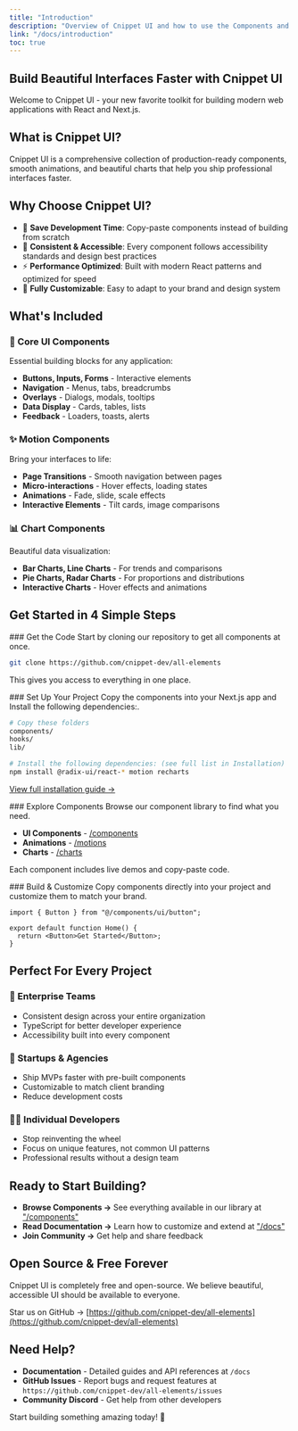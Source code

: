 ```yaml
---
title: "Introduction"
description: "Overview of Cnippet UI and how to use the Components and Motion libraries."
link: "/docs/introduction"
toc: true
---
```


## Build Beautiful Interfaces Faster with Cnippet UI

Welcome to Cnippet UI - your new favorite toolkit for building modern web applications with React and Next.js.

## What is Cnippet UI?

Cnippet UI is a comprehensive collection of production-ready components, smooth animations, and beautiful charts that help you ship professional interfaces faster.

## Why Choose Cnippet UI?

- 🚀 **Save Development Time**: Copy-paste components instead of building from scratch
- 🎨 **Consistent & Accessible**: Every component follows accessibility standards and design best practices
- ⚡ **Performance Optimized**: Built with modern React patterns and optimized for speed
- 🔧 **Fully Customizable**: Easy to adapt to your brand and design system

## What's Included

### 🎯 Core UI Components
Essential building blocks for any application:

- **Buttons, Inputs, Forms** - Interactive elements
- **Navigation** - Menus, tabs, breadcrumbs
- **Overlays** - Dialogs, modals, tooltips
- **Data Display** - Cards, tables, lists
- **Feedback** - Loaders, toasts, alerts

### ✨ Motion Components
Bring your interfaces to life:

- **Page Transitions** - Smooth navigation between pages
- **Micro-interactions** - Hover effects, loading states
- **Animations** - Fade, slide, scale effects
- **Interactive Elements** - Tilt cards, image comparisons

### 📊 Chart Components
Beautiful data visualization:

- **Bar Charts, Line Charts** - For trends and comparisons
- **Pie Charts, Radar Charts** - For proportions and distributions
- **Interactive Charts** - Hover effects and animations

## Get Started in 4 Simple Steps

<Steps>
<Step>
### Get the Code
Start by cloning our repository to get all components at once.

```bash
git clone https://github.com/cnippet-dev/all-elements
```

This gives you access to everything in one place.
</Step>

<Step>
### Set Up Your Project
Copy the components into your Next.js app and Install the following dependencies:.

```bash
# Copy these folders
components/
hooks/
lib/

# Install the following dependencies: (see full list in Installation)
npm install @radix-ui/react-* motion recharts
```

[View full installation guide →](/docs/installation)
</Step>

<Step>
### Explore Components
Browse our component library to find what you need.

- **UI Components** - [/components](https://ui.cnippet.dev/components)
- **Animations** - [/motions](https://ui.cnippet.dev/motions)
- **Charts** - [/charts](https://ui.cnippet.dev/charts)

Each component includes live demos and copy-paste code.
</Step>

<Step>
### Build & Customize
Copy components directly into your project and customize them to match your brand.

```tsx
import { Button } from "@/components/ui/button";

export default function Home() {
  return <Button>Get Started</Button>;
}
```
</Step>
</Steps>

## Perfect For Every Project

### 🏢 Enterprise Teams
- Consistent design across your entire organization
- TypeScript for better developer experience
- Accessibility built into every component

### 🚀 Startups & Agencies
- Ship MVPs faster with pre-built components
- Customizable to match client branding
- Reduce development costs

### 👨‍💻 Individual Developers
- Stop reinventing the wheel
- Focus on unique features, not common UI patterns
- Professional results without a design team

## Ready to Start Building?

- **Browse Components →** See everything available in our library at ["/components"]((https://ui.cnippet.dev/components))
- **Read Documentation →** Learn how to customize and extend at ["/docs"](https://ui.cnippet.dev/motions)
- **Join Community →** Get help and share feedback

## Open Source & Free Forever

Cnippet UI is completely free and open-source. We believe beautiful, accessible UI should be available to everyone.

Star us on GitHub → [https://github.com/cnippet-dev/all-elements](https://github.com/cnippet-dev/all-elements)

## Need Help?

- **Documentation** - Detailed guides and API references at `/docs`
- **GitHub Issues** - Report bugs and request features at `https://github.com/cnippet-dev/all-elements/issues`
- **Community Discord** - Get help from other developers

Start building something amazing today! 🎉